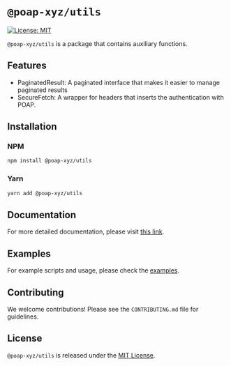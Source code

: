 # `@poap-xyz/utils`

[![License: MIT](https://img.shields.io/badge/License-MIT-green.svg)](https://opensource.org/licenses/MIT)

`@poap-xyz/utils` is a package that contains auxiliary functions.

## Features

- PaginatedResult: A paginated interface that makes it easier to manage paginated results
- SecureFetch: A wrapper for headers that inserts the authentication with POAP.

## Installation

### NPM

```bash
npm install @poap-xyz/utils
```

### Yarn

```bash
yarn add @poap-xyz/utils
```

## Documentation

For more detailed documentation, please visit [this link](https://documentation.poap.tech/docs).

## Examples

For example scripts and usage, please check the [examples](https://github.com/poap-xyz/poap.js/tree/main/examples).

## Contributing

We welcome contributions! Please see the `CONTRIBUTING.md` file for guidelines.

## License

`@poap-xyz/utils` is released under the [MIT License](https://opensource.org/licenses/MIT).
